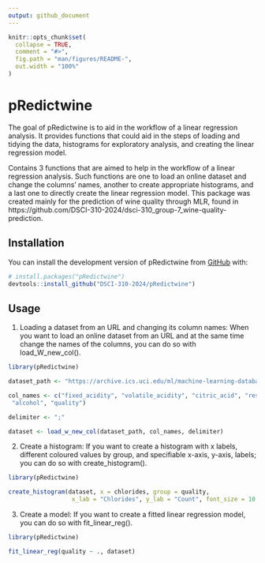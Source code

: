```yaml
---
output: github_document
---
```


<!-- README.md is generated from README.Rmd. Please edit that file -->

```r
knitr::opts_chunk$set(
  collapse = TRUE,
  comment = "#>",
  fig.path = "man/figures/README-",
  out.width = "100%"
)
```

# pRedictwine

<!-- badges: start -->
<!-- badges: end -->

The goal of pRedictwine is to aid in the workflow of a linear regression analysis.
It provides functions that could aid in the steps of loading and tidying the data,
histograms for exploratory analysis, and creating the linear regression model.

Contains 3 functions that are aimed to help in the workflow of a linear regression analysis. Such functions are one to load an online dataset and change the columns' names, another to create appropriate histograms, and a last one to directly create the linear regression model. This package was created mainly for the prediction of wine quality through MLR, found in  https://github.com/DSCI-310-2024/dsci-310_group-7_wine-quality-prediction.

## Installation

You can install the development version of pRedictwine from [GitHub](https://github.com/DSCI-310-2024/pRedictwine) with:

``` r
# install.packages("pRedictwine")
devtools::install_github("DSCI-310-2024/pRedictwine")
```

## Usage

1. Loading a dataset from an URL and changing its column names:
When you want to load an online dataset from an URL and at the same time change the names of the columns, you can do so with load_W_new_col().

```r
library(pRedictwine)

dataset_path <- "https://archive.ics.uci.edu/ml/machine-learning-databases/wine-quality/winequality-red.csv"

col_names <- c("fixed_acidity", "volatile_acidity", "citric_acid", "residual_sugar", "chlorides", "free_sulfur_dioxide", "total_sulfur_dioxide", "density", "pH", "sulphates",
 "alcohol", "quality")

delimiter <- ";"

dataset <- load_w_new_col(dataset_path, col_names, delimiter)
```

2. Create a histogram:
If you want to create a histogram with x labels, different coloured values by group, and specifiable x-axis, y-axis, labels; you can do so with create_histogram().

```r
library(pRedictwine)

create_histogram(dataset, x = chlorides, group = quality,
                  x_lab = "Chlorides", y_lab = "Count", font_size = 10.5)

```

3. Create a model:
If you want to create a fitted linear regression model, you can do so with fit_linear_reg().

```r
library(pRedictwine)

fit_linear_reg(quality ~ ., dataset)

```
